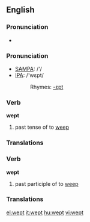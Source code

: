 ==English==

===Pronunciation===
*{{audio|en-us-wept.ogg|Audio (US)}}


=== Pronunciation ===
*[[w:SAMPA|SAMPA]]: /'/
*[[w:IPA|IPA]]: /'wεpt/
*:Rhymes: [[Rhymes:English:-ɛpt|-ɛpt]]

=== Verb ===

'''wept'''

# past tense of to [[weep]]

=== Translations ===

=== Verb ===

'''wept'''

# past participle of to [[weep]]

=== Translations ===

[[el:wept]]
[[it:wept]]
[[hu:wept]]
[[vi:wept]]